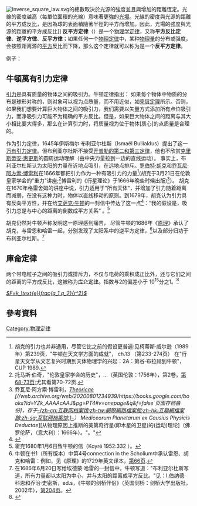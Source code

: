 {{multiple issues|
{{expand|time=2018-12-03T15:39:04+00:00}}
{{expert|time=2018-12-03T15:39:04+00:00}}

{{expand language|1=en|page=|time=2020-04-13T11:06:02+00:00}}
}}
{{noteTA
|G1 = Physics
}}
[[Image:Inverse_square_law.svg|thumb]]的總數取決於光源的強度並且與增加的距離恆定。光線的密度越高（每單位面積的光線）意味著更強的[[光場|光場]]。光線的密度與光源的距離的平方成反比，是因為球的表面積隨著半徑的平方而增加。因此，光場的強度與光源的距離的平方成反比]]
'''反平方定律'''（{{lang-en|Inverse-square law}}）是一个[[物理学|物理学]][[定律|定律]]，又称'''平方反比定律'''、'''逆平方律'''、'''反平方律'''；如果任何一个[[物理定律|物理定律]]中，某种[[物理量|物理量]]的分布或强度，会按照距离源的[[平方|平方]]反比而下降，那么这个定律就可以称为是一个'''反平方定律'''。

例子：
==牛頓萬有引力定律==
{{Main|牛頓萬有引力定律}}
[[引力|引力]]是具有质量的物体之间的吸引力。牛顿定律指出：
{{quote|两个点质量之间的引力与其质量的乘积成比例，与它们距离的平方成反比。引力总是吸引的，并在它们的连线上起作用。{{citation needed|date=October 2020}}}}
如果每个物体中物质的分布是球形对称的，则对象可以视为点质量，而不用近似，如[[壳层定理|壳层定理]]所示。否则，如果我们想要计算巨大物体之间的吸引力，我们需要以矢量方式添加所有点位吸引力，而净吸引力可能不为精确的平方反比。但是，如果巨大物体之间的距离与其大小相比要大得多，那么在计算引力时，将质量视为位于物体[质心]的点质量是合理的。

作为引力定律，1645年伊斯梅尔·布利亚尔杜斯（Ismaël Bullialdus）提出了这一[[万有引力定律|万有引力定律]]。但布利亚尔杜斯不接受[[开普勒定律|开普勒的第二和第三定律]]，他也不欣赏[[克里斯蒂安·惠更斯|克里斯蒂安·惠更斯]]的圆周运动理解（由中央力量拉到一边的直线运动）。 事实上，布利亚尔杜斯认为太阳的力量在近地点吸引，在远地点排斥。[[罗伯特·胡克|罗伯特·胡克]]和[[乔瓦尼·阿方索·博雷利|乔瓦尼·阿方索·博雷利]]在1666年都把引力作为一种有吸引力的力量<ref>胡克的引力也并非通用，尽管它比之前的假设更普遍:见柯蒂斯·威尔逊（1989年）第239页，"牛顿在天文学方面的成就"， ch.13 （第233-274页） 在"行星天文学从文艺复兴时期到天体物理学的兴起：2A：第谷·布拉赫到牛顿"，CUP 1989.</ref>(胡克于3月21日在伦敦皇家学会的"重力"讲座;<ref>托马斯·伯奇，"伦敦皇家学会的历史"，...（英国伦敦：1756年），第2卷，[https://books.google.com/books?id=lWEVAAAAQAAJ&pg=PA68#v=onepage&q&f=false 第68-73页];尤其看第70-72页.</ref>博雷利的《行星理论》于1666年晚些时候出版)<ref>乔瓦尼·阿方索·博雷利，[https://books.google.com/books?id=YZk_AAAAcAAJ&pg=PT4#v=onepage&q&f=false ''Theoricae {{Wayback|url=https://books.google.com/books?id=YZk_AAAAcAAJ&pg=PT4#v=onepage&q&f=false |date=20200801234939 }}'']''[//web.archive.org/web/20200801234939/https://books.google.com/books?id=YZk_AAAAcAAJ&pg=PT4#v=onepage&q&f=false 页面存档备份]<span>，存于</span>[[互联网档案馆|-{zh-cn:互联网档案馆;zh-tw:網際網路檔案館;zh-hk:互聯網檔案館;zh-sg:互联网档案馆;}-]]<span>）</span> Mediceorum Planetarum ex Causius Physicis Deductae''][从物理原因上推断的美第奇行星(即木星的卫星)的(运动)理论]（佛罗伦萨，（意大利）：1666年）。"。"</ref>）。 胡克在1670年格雷舍姆的讲座中说，引力适用于"所有天体"，并增加了引力随着距离而减弱，在没有这种力时，物体以直线移动的原则。到1679年，胡克认为引力具有反向平方性，并在给[[艾萨克·牛顿|艾萨克·牛顿]]的一封信中传达了这一点<ref name="Hooke1680">{{cite journal |author = Koyré, Alexandre |authorlink = Alexandre Koyré |title = An Unpublished Letter of Robert Hooke to Isaac Newton |journal = Isis |year = 1952 |volume = 43 |issue = 4 |pages = 312–337 |jstor = 227384 |doi = 10.1086/348155 |pmid = 13010921 }}</ref>：“我的假设是，吸引力总是与中心的距离的倒数成平方关系“ 。<ref>霍克1680年1月6日致牛顿的信（Koyré 1952:332 ）。</ref>

胡克仍然对牛顿声称发明这一原理感到痛苦， 尽管牛顿的1686年《[[自然哲学的数学原理|原理]]》承认了胡克，与雷恩和哈雷一起，分别发现了太阳系中的逆平方定律，<ref>牛顿在书1（所有版本）中第4号connection in the Scholium中承认雷恩、胡克和哈雷：例如，见《原理》的1729年英文译本，[https://books.google.com/books?id=Tm0FAAAAQAAJ&pg=PA66#v=onepage&q=&f=false 第66页].</ref>以及部分归功于布利亚尔杜斯。<ref>在1686年6月20日写给埃德蒙·哈雷的一封信中，牛顿写道："布利亚尔杜斯写道，所有力量都以太阳为中心，并与太阳的距离成平方反比。"见：I.伯纳德·科恩和乔治·史密斯，ed.s，《牛顿的剑桥伴侣》（英国剑桥：剑桥大学出版社，2002年），[https://books.google.com/books?id=3wIzvqzfUXkC&pg=PA204#v=onepage&q&f=false 第204页]。
</ref>

==庫侖定律==
{{Main|庫侖定律}}
两个带电粒子之间的吸引力或排斥力，不仅与电荷的乘积成正比外，还与它们之间的距离的平方成反比，这被称为[[库仑定律|库仑定律]]。指数与2的偏差小于 10<sup>15</sup>分之1。<ref>{{citation |last = Williams, Faller, Hill |title = New Experimental Test of Coulomb's Law: A Laboratory Upper Limit on the Photon Rest Mass |journal = [[Physical_Review_Letters|Physical Review Letters]] |volume = 26 |issue = 12 |pages = 721–724 |year = 1971 |doi = 10.1103/PhysRevLett.26.721 |first1 = E. |last2 = Faller |first2 = J. |last3 = Hill |first3 = H. |bibcode = 1971PhRvL..26..721W }}</ref>

''[[库仑定律|<math>F=k_\text{e}\frac{q_1 q_2}{r^2}</math>]]''

== 參考資料 ==
[[Category:物理定律|Category:物理定律]]
